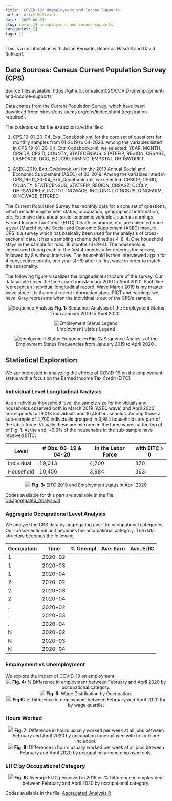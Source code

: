 ```yaml
---
title: 'COVID-19: Unemployment and Income Supports'
author: Alice Milivinti
date: '2020-06-01'
slug: covid-19-unemployment-and-income-supports
categories: []
tags: []
---
```


This is a collaboration with Julian Bernado, Rebecca Hasdell and David Rehkopf.

## Data Sources: Census Current Population Survey (CPS)

Source files available: https://github.com/alice1020/COVID-unemployment-and-income-supports

Data comes from the Current Population Survey, which have been download from: https://cps.ipums.org/cps/index.shtml (registration required).

The codebooks for the extraction are the files:

1. CPS_19-01_20-04_Extr_Codebook.xml for the core set of questions for monthly samples from 01-2019 to 04-2020.
Among the variables listed in CPS_19-01_20-04_Extr_Codebook.xml, we selected: YEAR, MONTH, CPSIDP, CPSID, COUNTY, STATECENSUS, STATEFIP, REGION, CBSASZ, LABFORCE, OCC, EDUC99, FAMINC, EMPSTAT, UHRSWORKT.
  
2. ASEC_2019_Extr_Codebook.xml for the 2019 Annual Social and Economic Supplement (ASEC) of 03-2019.
Among the variables listed in CPS_19-01_20-04_Extr_Codebook.xml, we selected: CPSIDP, CPSID, COUNTY, STATECENSUS, STATEFIP, REGION, CBSASZ, OCCLY, UHRSWORKLY, INCTOT, INCWAGE, INCLONGJ, OINCBUS, OINCFARM, OINCWAGE, EITCRED.
  
The Current Population Survey has monthly data for a core set of questions, which include employment status, occupation, geographical information, etc. Extensive data about socio-economic variables, such as earnings, Earned Income Tax Credit (EITC), health insurance, etc. are collected once a year (March) by the Social and Economic Supplement (ASEC) module.
CPS is a survey which has basically been used for the analysis of cross-sectional data. It has a sampling scheme defined as 4-8-4. One household stays in the sample for max. 16 months (4+8+4). The household is interviewed during each of the first 4 months after entering the survey, followed by 8 without interview. The household is then interviewed again for 4 consecutive month, one year (4+8) after its first wave in order to match the seasonality.

The following figure visualizes the longitudinal structure of the survey. Our data ample cover the time span from January 2019 to April 2020. Each line represent an individual longitudinal record. Wave March 2019 is my master wave since it is the most recent information about EICT and earnings we have. Gray represents when the individual is out of the CPS's sample.

<center>
![Sequence Analysis](/img/COVID-19-EITC/Sequence_Analysis.png){}
**Fig. 1:** Sequence Analysis of the Employment Status from January 2019 to April 2020.
</center>

<center>
![Employment Status Legend](/img/COVID-19-EITC/Legend.png){}
</center>

<center>
![Employment Status Frequencies](/img/COVID-19-EITC/Sequence_Analysis_Density.png){}
**Fig. 2:** Sequence Analysis of the Employment Status Frequencies from January 2019 to April 2020 .
</center>


## Statistical Exploration
We are interested in analyzing the effects of COVID-19 on the employment status with a focus on the Earned Income Tax Credit (EITC). 

### Individual Level Longitudinal Analysis
At an individual/household level the sample size for individuals and households observed both in March 2019 (ASEC wave) and April 2020  corresponds to 19,013 individuals and 10,456 households. Among those a sub-sample of 4,700 individuals grouped in 3,984 households are part of the labor force. Visually these are mirrored in the three waves at the top of of Fig. 1. At the end, ~9.3% of the households in the sub-sample have received EITC.



|   Level    | # Obs. 03-19 & 04-20 | In the Labor Force | with EITC > 0 |
|------------|----------------------|--------------------|---------------|
| Individual |        19,013        |        4,700       |       370     |         
| Household  |        10,456        |        3,984       |       363     |


<center>
![](/img/COVID-19-EITC/EITC_Emp_Sub.png){}
**Fig. 3:** EITC 2019 and Employment status in April 2020
</center>


Codes available for this part are available in the file: [Disaggregated_Analysis.R](https://github.com/alice1020/COVID-unemployment-and-income-supports/blob/master/Disaggregated_Analysis.R)


### Aggregate Occupational Level Analysis

We analyze the CPS data by aggregating over the occupational categories. Our cross-sectional unit becomes the occupational category. The data structure becomes the following

| Occupation |   Time  | % Unempl | Ave. Earn | Ave. EITC | 
|------------|---------|--------- |-----------|-----------|
|      1     | 2020-02 |          |           |           |
|      1     | 2020-03 |          |           |           |
|      1     | 2020-04 |          |           |           |
|      2     | 2020-02 |          |           |           |
|      2     | 2020-03 |          |           |           |
|      2     | 2020-04 |          |           |           |
|      .     | 2020-02 |          |           |           |
|      .     | 2020-03 |          |           |           |
|      .     | 2020-04 |          |           |           |
|      N     | 2020-02 |          |           |           |
|      N     | 2020-03 |          |           |           |
|      N     | 2020-04 |          |           |           |


### Employment vs Unemployment

We explore the impact of COVID-19 on employment. 
<center>
![](/img/COVID-19-EITC/Empl_Occ.png)
**Fig. 4:** % Difference in employment between February and April 2020 by occupational category.
</center>

<center>
![](/img/COVID-19-EITC/W_Dist_Rout.png){}
**Fig. 5:** Wage Distribution by Occupation.
</center>

<center>
![](/img/COVID-19-EITC/Empl_Rout.png){}
**Fig 6:** % Difference in employment between February and April 2020 for by wage quartile. 
</center>

###  Hours Worked

<center>
![](/img/COVID-19-EITC/Hrs_Occ.png){}
**Fig. 7:** Difference in hours usually worked per week at all jobs between February and April 2020 by occupation (unemployed with hrs = 0 are included).
</center>

<center>
![](/img/COVID-19-EITC/Hrs_Occ_Emp.png){}
**Fig. 8:** Difference in hours usually worked per week at all jobs between February and April 2020 by occupation among employed only.
</center>

### EITC by Occupational Category

<center>
![](/img/COVID-19-EITC/EITC_Occ.png){}
**Fig. 9:** Average EITC perceived in 2019 vs % Difference in employment between February and April 2020 by occupational category.
</center>

Codes available in the file: [Aggregated_Analysis.R](https://github.com/alice1020/COVID-unemployment-and-income-supports/blob/master/Aggregated_Analysis.R)


  


